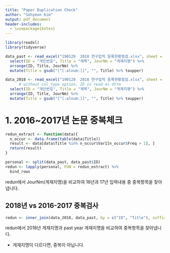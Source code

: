 ```yaml
---
title: "Paper Duplication Check"
author: "Sohyeon Kim"
output: pdf_document
header-includes:
  - \usepackage{kotex}
---
```



```r
library(readxl)
library(tidyverse)
```


```r
data_past <- read_excel("190129  2018 연구업적 등록현황점검.xlsx", sheet = 2) %>%
  select(ID = "개인번호", Title = "제목", JourNm = "게재지명") %>%
  arrange(ID, Title, JourNm) %>%
  mutate(Title = gsub("[^[:alnum:]]", "", Title) %>% toupper)

data_2018 <- read_excel("190129  2018 연구업적 등록현황점검.xlsx", sheet = 1, col_type = "text") %>%
      # without col_type option, ID is read as dttm
  select(ID = "개인번호", Title = "제목", JourNm = "게재지명") %>% 
  arrange(ID, Title, JourNm) %>%
  mutate(Title = gsub("[^[:alnum:]]", "", Title) %>% toupper) 
```


# 1. 2016~2017년 논문 중복체크

```r
redun_extract <- function(data){
  n_occur <- data.frame(table(data$Title))
  result <- data[data$Title %in% n_occur$Var1[n_occur$Freq > 1], ]
  return(result)
}
```

```r
personal <- split(data_past, data_past$ID)
redun <- lapply(personal, FUN = redun_extract) %>% 
  bind_rows 
```

redun에서 JourNm(게재지명)을 비교하여 16년과 17년 입력내용 중 중복항목을 찾아냅니다.

 
## 2018년 vs 2016-2017 중복검사

```r
redun <- inner_join(data_2018, data_past, by = c("ID", "Title"), suffix = c(".2018", ".past"))
```

redun에서 2018년 게재지명과 past year 게재지명을 비교하여 중복항목을 찾아냅니다. 

* 게재지명이 다르다면, 중복이 아닙니다. 
